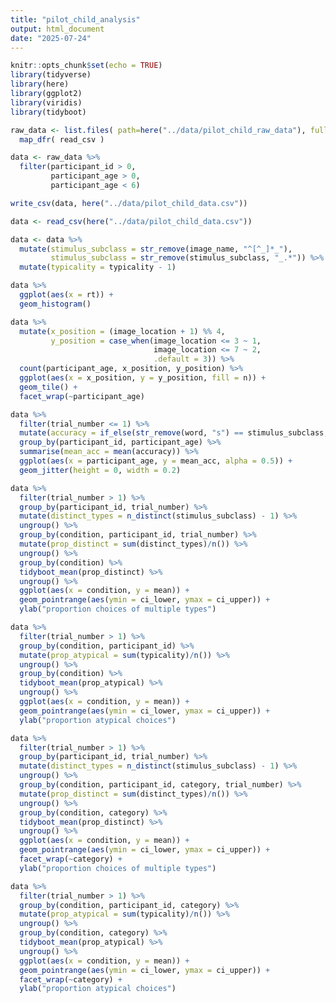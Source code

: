 ```yaml
---
title: "pilot_child_analysis"
output: html_document
date: "2025-07-24"
---
```


```r
knitr::opts_chunk$set(echo = TRUE)
library(tidyverse)
library(here)
library(ggplot2)
library(viridis)
library(tidyboot)
```

```r
raw_data <- list.files( path=here("../data/pilot_child_raw_data"), full.names=TRUE ) %>% 
  map_dfr( read_csv )

data <- raw_data %>%
  filter(participant_id > 0,
         participant_age > 0,
         participant_age < 6) 

write_csv(data, here("../data/pilot_child_data.csv"))
```

```r
data <- read_csv(here("../data/pilot_child_data.csv"))
```

```r
data <- data %>%
  mutate(stimulus_subclass = str_remove(image_name, "^[^_]*_"),
         stimulus_subclass = str_remove(stimulus_subclass, "_.*")) %>%
  mutate(typicality = typicality - 1)

data %>%
  ggplot(aes(x = rt)) +
  geom_histogram()

data %>%
  mutate(x_position = (image_location + 1) %% 4,
         y_position = case_when(image_location <= 3 ~ 1,
                                image_location <= 7 ~ 2,
                                .default = 3)) %>% 
  count(participant_age, x_position, y_position) %>% 
  ggplot(aes(x = x_position, y = y_position, fill = n)) +
  geom_tile() +
  facet_wrap(~participant_age)
```

```r
data %>%
  filter(trial_number <= 1) %>%
  mutate(accuracy = if_else(str_remove(word, "s") == stimulus_subclass, 1, 0)) %>%
  group_by(participant_id, participant_age) %>%
  summarise(mean_acc = mean(accuracy)) %>% 
  ggplot(aes(x = participant_age, y = mean_acc, alpha = 0.5)) +
  geom_jitter(height = 0, width = 0.2)

```

```r
data %>%
  filter(trial_number > 1) %>%
  group_by(participant_id, trial_number) %>%
  mutate(distinct_types = n_distinct(stimulus_subclass) - 1) %>%
  ungroup() %>%
  group_by(condition, participant_id, trial_number) %>%
  mutate(prop_distinct = sum(distinct_types)/n()) %>%
  ungroup() %>%
  group_by(condition) %>%
  tidyboot_mean(prop_distinct) %>%
  ungroup() %>%
  ggplot(aes(x = condition, y = mean)) + 
  geom_pointrange(aes(ymin = ci_lower, ymax = ci_upper)) +
  ylab("proportion choices of multiple types")
```
```r
data %>%
  filter(trial_number > 1) %>%
  group_by(condition, participant_id) %>%
  mutate(prop_atypical = sum(typicality)/n()) %>%
  ungroup() %>%
  group_by(condition) %>%
  tidyboot_mean(prop_atypical) %>%
  ungroup() %>%
  ggplot(aes(x = condition, y = mean)) + 
  geom_pointrange(aes(ymin = ci_lower, ymax = ci_upper)) +
  ylab("proportion atypical choices")
```
```r
data %>%
  filter(trial_number > 1) %>%
  group_by(participant_id, trial_number) %>%
  mutate(distinct_types = n_distinct(stimulus_subclass) - 1) %>%
  ungroup() %>%
  group_by(condition, participant_id, category, trial_number) %>%
  mutate(prop_distinct = sum(distinct_types)/n()) %>%
  ungroup() %>%
  group_by(condition, category) %>%
  tidyboot_mean(prop_distinct) %>%
  ungroup() %>%
  ggplot(aes(x = condition, y = mean)) + 
  geom_pointrange(aes(ymin = ci_lower, ymax = ci_upper)) +
  facet_wrap(~category) +
  ylab("proportion choices of multiple types")

```

```r
data %>%
  filter(trial_number > 1) %>%
  group_by(condition, participant_id, category) %>%
  mutate(prop_atypical = sum(typicality)/n()) %>%
  ungroup() %>%
  group_by(condition, category) %>%
  tidyboot_mean(prop_atypical) %>% 
  ungroup() %>%
  ggplot(aes(x = condition, y = mean)) + 
  geom_pointrange(aes(ymin = ci_lower, ymax = ci_upper)) +
  facet_wrap(~category) +
  ylab("proportion atypical choices")
```
